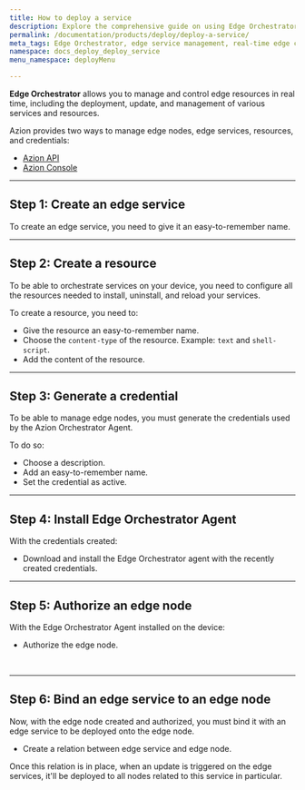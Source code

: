 ```yaml
---
title: How to deploy a service
description: Explore the comprehensive guide on using Edge Orchestrator for real-time management and deployment of edge services and resources, featuring step-by-step instructions.
permalink: /documentation/products/deploy/deploy-a-service/
meta_tags: Edge Orchestrator, edge service management, real-time edge control, edge resources, edge deployment, managing edge services, edge node authorization, edge orchestration guide, install edge agent, edge service API
namespace: docs_deploy_deploy_service
menu_namespace: deployMenu

---
```



**Edge Orchestrator** allows you to manage and control edge resources in real time, including the deployment, update, and management of various services and resources.

Azion provides two ways to manage edge nodes, edge services, resources, and credentials: 

- [Azion API](https://api.azion.com)
- [Azion Console](/en/documentation/products/guides/how-to-access-rtm/)

<LinkButton link="/en/documentation/products/guides/deploy/install-orchestrator-agent/" label="go to Install Edge Orchestrator agent" outlined />

---

## Step 1: Create an edge service

To create an edge service, you need to give it an easy-to-remember name.

<LinkButton link="/en/documentation/products/guides/deploy/create-edge-service/" label="go to how to create an edge service" outlined target="_blank" />

---

## Step 2: Create a resource 

To be able to orchestrate services on your device, you need to configure all the resources needed to install, uninstall, and reload your services.

To create a resource, you need to: 

- Give the resource an easy-to-remember name.
- Choose the `content-type` of the resource. Example: `text` and `shell-script`.
- Add the content of the resource.

<LinkButton link="/en/documentation/products/guides/deploy/provision-files/" label="go to how to provision files" outlined target="_blank" />

---

## Step 3: Generate a credential 

To be able to manage edge nodes, you must generate the credentials used by the Azion Orchestrator Agent.

To do so: 

- Choose a description.
- Add an easy-to-remember name.
- Set the credential as active.

<LinkButton link="/en/documentation/products/guides/deploy/generate-credentials/" label="go to create a credential" outlined />

---

## Step 4: Install Edge Orchestrator Agent 

With the credentials created:

- Download and install the Edge Orchestrator agent with the recently created credentials.

<LinkButton link="/en/documentation/products/guides/deploy/install-orchestrator-agent/" label="go to how to install edge orchestrator agent" outlined target="_blank" />

---

## Step 5: Authorize an edge node

With the Edge Orchestrator Agent installed on the device:

- Authorize the edge node.

<LinkButton link="/en/documentation/products/guides/deploy/authorize-an-edge-node/" label="go to how to authorize an edge node" outlined target="_blank" />
<br/>
<LinkButton link="/en/documentation/products/deploy/edge-orchestrator/edge-node/" label="go to edge node reference documentation" outlined />

---

## Step 6: Bind an edge service to an edge node

Now, with the edge node created and authorized, you must bind it with an edge service to be deployed onto the edge node.

- Create a relation between edge service and edge node.

<LinkButton link="/en/documentation/products/guides/deploy/bind-service-node/" label="how to bind an edge service to an edge node" outlined target="_blank" />

Once this relation is in place, when an update is triggered on the edge services, it'll be deployed to all nodes related to this service in particular.
